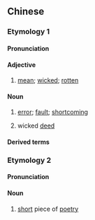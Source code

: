 ==Chinese==

===Etymology 1===
{{zh-forms|2=behaviour; conduct}}

====Pronunciation====
{{zh-pron
|m=duǎn行
|c=dyun2 hang6
|mn=zz,tw:toán-hēng
|cat=a,n
}}

====Adjective====
{{zh-adj}}

# {{lb|zh|literary|Zhangzhou|&|Taiwan|_|Min Nan}} [[mean]]; [[wicked]]; [[rotten]]

====Noun====
{{zh-noun}}

# {{lb|zh|literary}} [[error]]; [[fault]]; [[shortcoming]]
# {{lb|zh|literary}} wicked [[deed]]

====Derived terms====
{{zh-der|虧心短行}}

===Etymology 2===
{{zh-forms|short|row; line}}

====Pronunciation====
{{zh-pron
|m=duǎnháng
|c=dyun2 hong4
|cat=n
}}

====Noun====
{{zh-noun}}

# {{lb|zh|literary}} [[short]] piece of [[poetry]]